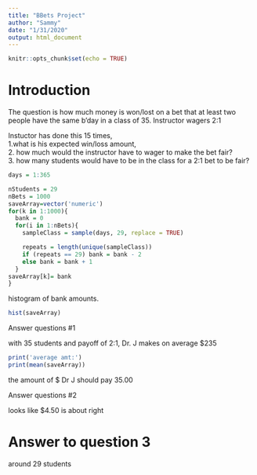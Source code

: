 ```yaml
---
title: "BBets Project"
author: "Sammy"
date: "1/31/2020"
output: html_document
---
```


```r
knitr::opts_chunk$set(echo = TRUE)
```

# Introduction

The question is how much money is won/lost on a bet that at least two people have the same b'day in a class of 35.  Instructor wagers 2:1 

Instuctor has done this 15 times,  
1.what is his expected win/loss amount,  
2. how much would the instructor have to wager to make the bet fair?  
3. how many students would have to be in the class for a 2:1 bet to be fair?   
 
 
```r
days = 1:365

nStudents = 29
nBets = 1000
saveArray=vector('numeric')
for(k in 1:1000){
  bank = 0
  for(i in 1:nBets){
    sampleClass = sample(days, 29, replace = TRUE)

    repeats = length(unique(sampleClass))
    if (repeats == 29) bank = bank - 2
    else bank = bank + 1
  }
saveArray[k]= bank
}

```
 
histogram of bank amounts.   

```r
hist(saveArray)
```

Answer questions #1

with 35 students and payoff of 2:1, Dr. J makes on average $235  

```r
print('average amt:')
print(mean(saveArray))
```


the amount of $ Dr J should pay 35.00

Answer questions #2


looks like $4.50  is about right

# Answer to question 3

around 29 students